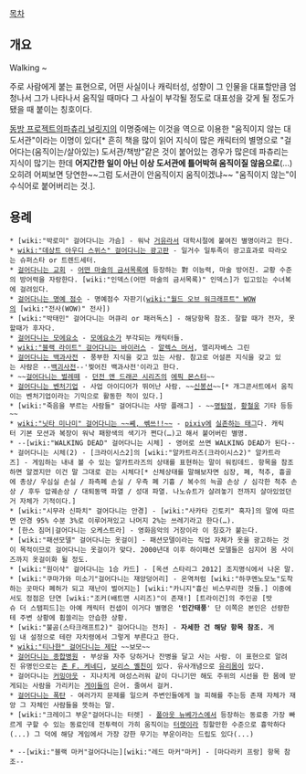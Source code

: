 [[목차]]
== 개요 ==
Walking ~

주로 사람에게 붙는 표현으로, 어떤 사실이나 캐릭터성, 성향이 그 인물을 대표할만큼 엄청나서 그가 나타나서 움직일 때마다 그 사실이 부각될 정도로 대표성을 갖게 될 정도가 됐을 때 붙이는 칭호이다.

[[동방 프로젝트]]의[[파츄리 널릿지]]의 이명중에는 이것을 역으로 이용한 "움직이지 않는 대도서관"이라는 이명이 있다[* 흔히 책을 많이 읽어 지식이 많은 캐릭터의 별명으로 "걸어다는(움직이는/살아있는) 도서관/책방"같은 것이 붙어있는 경우가 많은데 파츄리는 지식이 많기는 한데 '''어지간한 일이 아닌 이상 도서관에 틀어박혀 움직이질 않음으로'''(...) 오히려 어찌보면 당연한~~그럼 도서관이 안움직이지 움직이겠냐~~ "움직이지 않는"이 수식어로 붙어버리는 것.].
== 용례 ==
 * [wiki:"박로미" 걸어다니는 가슴] - 워낙 [[거유]]라서 대학시절에 붙여진 별명이라고 한다.
 * [[wiki:"데상트 아우디 스위스" 걸어다니는 광고판]] - 일거수 일투족이 광고효과로 따라오는 슈퍼스타 or 트렌드세터.
 * [[걸어다니는 교회]] - [[어떤 마술의 금서목록]]에 등장하는 對 이능력, 마술 방어진. 교황 수준의 방어력을 자랑한다. [wiki:"인덱스(어떤 마술의 금서목록)" 인덱스]가 입고있는 수녀복에 걸려있다.
 * [[걸어다니는 명예 점수]] - 명예점수 자판기([[wiki:"월드 오브 워크래프트" WOW]]의 [wiki:"전사(WOW)" 전사])
 * [wiki:"박태민" 걸어다니는 머큐리 or 패러독스] - 해당항목 참조. 잘할 때가 전자, 못할때가 후자다.
 * [[걸어다니는 모에요소]] - [[모에요소]]가 부각되는 캐릭터들.
 * [[wiki:"블랙 라이트" 걸어다니는 바이러스]] - [[알렉스 머서]], 앨리자베스 그린
 * [[걸어다니는 백과사전]] - 풍부한 지식을 갖고 있는 사람. 참고로 어설픈 지식을 갖고 있는 사람은 --[[백괴사전]]--'찢어진 백과사전'이라고 한다. 
 * ~~[[걸어다니는 벌레떼]] - [[던전 앤 드래곤 시리즈]]의 [[에픽 몬스터]]~~
 * [http://www.fntoday.co.kr/news/articleView.html?idxno=8390 걸어다니는 벤처기업] - 사업 아이디어가 뛰어난 사람. ~~[[신봉선]]~~[* 개그콘서트에서 움직이는 벤처기업이라는 기믹으로 활동한 적이 있다.]
 * [wiki:"죽음을 부르는 사람들" 걸어다니는 사망 플래그] - ~~[[명탐정]], [[황철웅]] 기타 등등~~
 * [[wiki:"닛타 미나미" 걸어다니는 ~~쎼, 쎆쓰!!~~]] - [[pixiv]]에 [http://www.pixiv.net/tags.php?tag=%E6%AD%A9%E3%81%8F%E3%82%BB%E3%83%83%E3%82%AF%E3%82%B9 실존하는 태그]다. 캐릭터 기본 모션과 복장이 워낙 패왕색의 색기가 쩐다(…)고 해서 붙어버린 별명.
 * --[wiki:"WALKING DEAD" 걸어다니는 시체] - 영어로 쓰면 WALKING DEAD가 된다--
 * 걸어다니는 시체(2) - [크라이시스2]의 [wiki:"알카트라즈(크라이시스2)" 알카트라즈] - 게임하는 내내 볼 수 있는 알카트라즈의 상태를 표현하는 말이 워킹데드. 항목을 참조하면 알겠지만 이건 말 그대로 걷는 시체다[* 신체상태를 말해보자면 심장, 폐, 척추, 흉골에 총상/ 우심실 손실 / 좌측폐 손실 / 우측 폐 기흉 / 복수의 늑골 손상 / 심각한 척추 손상 / 후두 압궤손상 / 대퇴동맥 파열 / 성대 파열. 나노슈트가 살려놓기 전까지 살아있었던거 자체가 기적이다.]
 * [wiki:"시무라 신파치" 걸어다니는 안경] - [wiki:"사카타 긴토키" 혹자]의 말에 따르면 안경 95% 수분 3%로 이루어져있고 나머지 2%는 쓰레기라고 한다(…).
 * [한스 짐머|걸어다니는 오케스트라] - 영화음악의 거장이라 이 칭호가 붙는다.
 * [wiki:"패션모델" 걸어다니는 옷걸이] - 패션모델이라는 직업 자체가 옷을 광고하는 것이 목적이므로 걸어다니는 옷걸이가 맞다. 2000년대 이후 하이패션 모델들은 심지어 몸 사이즈까지 옷걸이화 될 정도.
 * [wiki:"원이삭" 걸어다니는 1승 카드] - [옥션 스타리그 2012] 조지명식에서 나온 말.
 * [wiki:"쿠마가와 미소기"걸어다니는 재앙덩어리] - 온역처럼 [wiki:"하쿠멘노모노"도착하는 곳마다 폐허가 되고 재난이 벌어지는] [wiki:"카니지"흉신 비스무리한 것들.] 이중에서도 정점은 단연 [wiki:"조커(배트맨 시리즈)"이 존재!] [트라이건]의 주인공 [밧슈 더 스탬피드]는 아예 캐릭터 컨샙이 이거다 별명은 ''''인간태풍'''' 단 이쪽은 본인은 선량한테 주변 상황에 휩쓸리는 안습한 상황.
 * [wiki:"불곰(스타크래프트2)" 걸어다니는 전차] - '''자세한 건 해당 항목 참조.''' 게임 내 설정으로 테란 자치령에서 그렇게 부른다고 한다.
 * [[wiki:"티나한" 걸어다니는 제단]] ~~보모~~
 * [[걸어다니는 종합병원]] - 부상을 자주 당하거나 잔병을 달고 사는 사람. 이 표현으로 알려진 유명인으로는 [[존 F. 케네디]], [[보리스 옐친]]이 있다. 유사개념으로 [[유리몸]]이 있다.
 * 걸어다니는 [[커밍아웃]] - 지나치게 여성스러워 같이 다니기만 해도 주위의 시선을 한 몸에 받게되는 사람을 가리키는 [[게이]]들의 은어. 줄여서 걸커.
 * [[걸어다니는 폭탄]] - 여러가지 문제를 일으켜 주변인들에게 늘 피해를 주는등 존재 자체가 재앙 그 자체인 사람들을 뜻하는 말.
 * [wiki:"크레이그 부운"걸어다니는 터렛] - [[폴아웃 뉴베가스]]에서 등장하는 동료중 가장 빠르게 구할 수 있는 동료인데 전투력이 가히 움직이는 [[터렛]]이라 칭할만한 수준으로 흉악하다(...) 그 덕에 해당 게임에서 가장 강한 무기는 부운이라는 드립도 있다(...)


 * --[wiki:"블랙 마커"걸어다니는][wiki:"레드 마커"마커] - [마다라키 프랑] 항목 참조--
